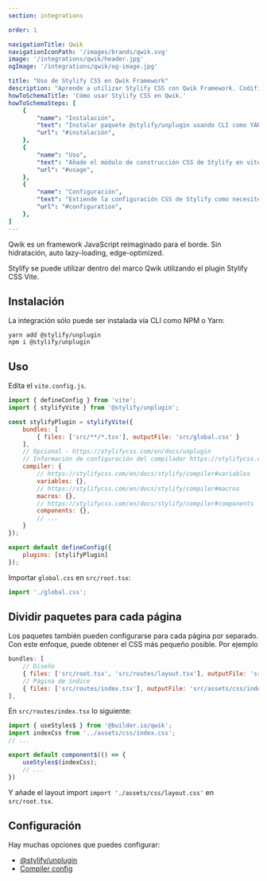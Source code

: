 ```yaml
---
section: integrations

order: 1

navigationTitle: Qwik
navigationIconPath: '/images/brands/qwik.svg'
image: '/integrations/qwik/header.jpg'
ogImage: '/integrations/qwik/og-image.jpg'

title: "Uso de Stylify CSS en Qwik Framework"
description: "Aprende a utilizar Stylify CSS con Qwik Framework. Codifica tu sitio web Qwik más rápido con Stylify CSS"
howToSchemaTitle: 'Cómo usar Stylify CSS en Qwik.'
howToSchemaSteps: [
	{
		"name": "Instalación",
		"text": "Instalar paquete @stylify/unplugin usando CLI como YARN o NPM",
		"url": "#instalación",
	},
	{
		"name": "Uso",
		"text": "Añade el módulo de construcción CSS de Stylify en vite.config.js",
		"url": "#usage",
	},
	{
		"name": "Configuración",
		"text": "Extiende la configuración CSS de Stylify como necesites. Configura variables, componentes, selectores personalizados y mucho más",
		"url": "#configuration",
	},
]
---
```


Qwik es un framework JavaScript reimaginado para el borde. Sin hidratación, auto lazy-loading, edge-optimized.

Stylify se puede utilizar dentro del marco Qwik utilizando el plugin Stylify CSS Vite.

<StackBlitzLink link="stylify-qwik-example" />

## Instalación

La integración sólo puede ser instalada vía CLI como NPM o Yarn:
```
yarn add @stylify/unplugin
npm i @stylify/unplugin
```

## Uso

Edita el `vite.config.js`.

```javascript
import { defineConfig } from 'vite';
import { stylifyVite } from '@stylify/unplugin';

const stylifyPlugin = stylifyVite({
	bundles: [
		{ files: ['src/**/*.tsx'], outputFile: 'src/global.css' }
	],
	// Opcional - https://stylifycss.com/en/docs/unplugin
	// Información de configuración del compilador https://stylifycss.com/en/docs/stylify/compiler#configuration
	compiler: {
		// https://stylifycss.com/en/docs/stylify/compiler#variables
		variables: {},
		// https://stylifycss.com/en/docs/stylify/compiler#macros
		macros: {},
		// https://stylifycss.com/en/docs/stylify/compiler#components
		components: {},
		// ...
	}
});

export default defineConfig({
	plugins: [stylifyPlugin]
});
```

Importar `global.css` en `src/root.tsx`:

```javascript
import './global.css';
```

## Dividir paquetes para cada página
Los paquetes también pueden configurarse para cada página por separado. Con este enfoque, puede obtener el CSS más pequeño posible. Por ejemplo

```javascript
bundles: [
	// Diseño
	{ files: ['src/root.tsx', 'src/routes/layout.tsx'], outputFile: 'src/assets/css/layout.css'},
	// Página de índice
	{ files: ['src/routes/index.tsx'], outputFile: 'src/assets/css/index.css'},
],
```

En `src/routes/index.tsx` lo siguiente:

```javascript
import { useStyles$ } from '@builder.io/qwik';
import indexCss from '../assets/css/index.css';
// ...

export default component$(() => {
	useStyles$(indexCss);
	// ...
})
```

Y añade el layout import `import './assets/css/layout.css'` en `src/root.tsx`.

## Configuración
Hay muchas opciones que puedes configurar:
- [@stylify/unplugin](/es/docs/unplugin)
- [Compiler config](/es/docs/stylify/compiler)

<DocsUnpluginBuildInfo />

<WhereToNext />
